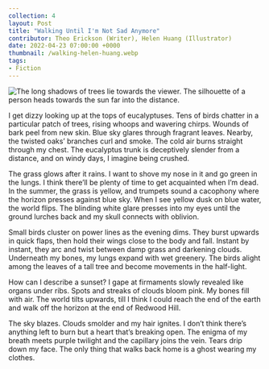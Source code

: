 ```yaml
---
collection: 4
layout: Post
title: "Walking Until I'm Not Sad Anymore"
contributor: Theo Erickson (Writer), Helen Huang (Illustrator)
date: 2022-04-23 07:00:00 +0000
thumbnail: /walking-helen-huang.webp
tags: 
- Fiction
---
```

<div class="center">
    <img src="{{ site.baseurl }}/uploads/4/walking-helen-huang.jpg" 
        alt="The long shadows of trees lie towards the viewer. The silhouette of a person heads towards the sun far into the distance."
        class="w650" />
</div>

I get dizzy looking up at the tops of eucalyptuses. Tens of birds chatter in a particular patch of trees, rising whoops and wavering chirps. Wounds of bark peel from new skin. Blue sky glares through fragrant leaves. Nearby, the twisted oaks’ branches curl and smoke. The cold air burns straight through my chest. The eucalyptus trunk is deceptively slender from a distance, and on windy days, I imagine being crushed.

The grass glows after it rains. I want to shove my nose in it and go green in the lungs. I think there’ll be plenty of time to get acquainted when I’m dead. In the summer, the grass is yellow, and trumpets sound a cacophony where the horizon presses against blue sky. When I see yellow dusk on blue water, the world flips. The blinding white glare presses into my eyes until the ground lurches back and my skull connects with oblivion.

Small birds cluster on power lines as the evening dims. They burst upwards in quick flaps, then hold their wings close to the body and fall. Instant by instant, they arc and twist between damp grass and darkening clouds. Underneath my bones, my lungs expand with wet greenery. The birds alight among the leaves of a tall tree and become movements in the half-light.

How can I describe a sunset? I gape at firmaments slowly revealed like organs under ribs. Spots and streaks of clouds bloom pink. My bones fill with air. The world tilts upwards, till I think I could reach the end of the earth and walk off the horizon at the end of Redwood Hill. 

The sky blazes. Clouds smolder and my hair ignites. I don’t think there’s anything left to burn but a heart that’s breaking open. The enigma of my breath meets purple twilight and the capillary joins the vein. Tears drip down my face. The only thing that walks back home is a ghost wearing my clothes.
